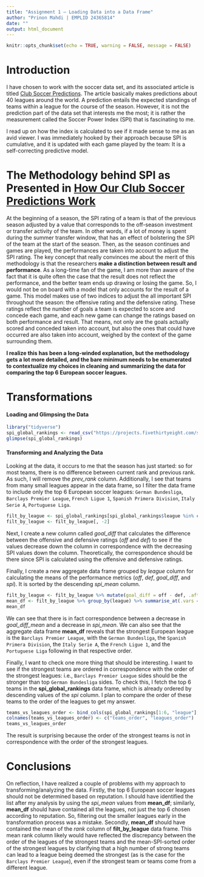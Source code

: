 ```yaml
---
title: "Assignment 1 – Loading Data into a Data Frame"
author: "Prinon Mahdi | EMPLID 24365814"
date: ""
output: html_document
---
```


```r
knitr::opts_chunk$set(echo = TRUE, warning = FALSE, message = FALSE)
```

# Introduction

I have chosen to work with the soccer data set, and its associated article is titled [Club Soccer Predictions](https://projects.fivethirtyeight.com/soccer-predictions/). The article basically makes predictions about 40 leagues around the world. A prediction entails the expected standings of teams within a league for the course of the season. However, it is not the prediction part of the data set that interests me the most; it is rather the measurement called the Soccer Power Index (SPI) that is fascinating to me.

I read up on how the index is calculated to see if it made sense to me as an avid viewer. I was immediately hooked by their approach because SPI is cumulative, and it is updated with each game played by the team: It is a self-correcting predictive model.

# The Methodology behind SPI as Presented in [How Our Club Soccer Predictions Work](https://fivethirtyeight.com/methodology/how-our-club-soccer-predictions-work/)

At the beginning of a season, the SPI rating of a team is that of the previous season adjusted by a value that corresponds to the off-season investment or transfer activity of the team. In other words, if a lot of money is spent during the summer transfer window, that has an effect of bolstering the SPI of the team at the start of the season. Then, as the season continues and games are played, the performances are taken into account to adjust the SPI rating. The key concept that really convinces me about the merit of this methodology is that the researchers **make a distinction between result and performance**. As a long-time fan of the game, I am more than aware of the fact that it is quite often the case that the result does not reflect the performance, and the better team ends up drawing or losing the game. So, I would not be on board with a model that only accounts for the result of a game. This model makes use of two indices to adjust the all important SPI throughout the season: the offensive rating and the defensive rating. These ratings reflect the number of goals a team is expected to score and concede each game, and each new game can change the ratings based on both performance and result. That means, not only are the goals actually scored and conceded taken into account, but also the ones that could have occurred are also taken into account, weighed by the context of the game surrounding them.

**I realize this has been a long-winded explanation, but the methodology gets a lot more detailed, and the bare minimum needs to be enumerated to contextualize my choices in cleaning and summarizing the data for comparing the top 6 European soccer leagues.**

# Transformations

#### Loading and Glimpsing the Data

```r
library("tidyverse")
spi_global_rankings <- read_csv("https://projects.fivethirtyeight.com/soccer-api/club/spi_global_rankings.csv")
glimpse(spi_global_rankings)
```

#### Transforming and Analyzing the Data

Looking at the data, it occurs to me that the season has just started: so for most teams, there is no difference between current rank and previous rank. As such, I will remove the *prev_rank* column. Additionally, I see that teams from many small leagues appear in the data frame, so I filter the data frame to include only the top 6 European soccer leagues: `German Bundesliga`, `Barclays Premier League`, `French Ligue 1`, `Spanish Primera Division`, `Italy Serie A`, `Portuguese Liga`.

```r
filt_by_league <- spi_global_rankings[spi_global_rankings$league %in% c("German Bundesliga", "Barclays Premier League", "French Ligue 1", "Spanish Primera Division", "Italy Serie A", "Portuguese Liga"), ]
filt_by_league <- filt_by_league[, -2]
```

Next, I create a new column called *goal_diff* that calculates the difference between the offensive and defensive ratings (*off* and *def*) to see if the values decrease down the column in correspondence with the decreasing SPI values down the column. Theoretically, the correspondence should be there since SPI is calculated using the offensive and defensive ratings.

Finally, I create a new aggregate data frame grouped by *league* column for calculating the means of the performance metrics (*off*, *def*, *goal_diff*, and *spi*). It is sorted by the descending *spi_mean* column.

```r
filt_by_league <- filt_by_league %>% mutate(goal_diff = off - def, .after = def)
mean_df <- filt_by_league %>% group_by(league) %>% summarise_at(.vars = c(-1:-2), .funs = list(mean = mean))
mean_df
```

We can see that there is in fact correspondence between a decrease in *goal_diff_mean* and a decrease in *spi_mean*. We can also see that the aggregate data frame **mean_df** reveals that the strongest European league is the `Barclays Premier League`, with the `German Bundesliga`, the `Spanish Primera Division`, the `Italy Serie A`, the `French Ligue 1`, and the `Portuguese Liga` following in that respective order.

Finally, I want to check one more thing that should be interesting. I want to see if the strongest teams are ordered in correspondence with the order of the strongest leagues: i.e., `Barclays Premier League` sides should be the stronger than top `German Bundesliga` sides. To check this, I fetch the top 6 teams in the **spi_global_rankings** data frame, which is already ordered by descending values of the *spi* column. I plan to compare the order of these teams to the order of the leagues to get my answer.

```r
teams_vs_leagues_order <- bind_cols(spi_global_rankings[1:6, "league"], mean_df["league"])
colnames(teams_vs_leagues_order) <- c("teams_order", "leagues_order")
teams_vs_leagues_order
```

The result is surprising because the order of the strongest teams is not in correspondence with the order of the strongest leagues.

# Conclusions

On reflection, I have realized a couple of problems with my approach to transforming/analyzing the data. Firstly, the top 6 European soccer leagues should not be determined based on reputation. I should have identified the list after my analysis by using the *spi_mean* values from **mean_df**; similarly, **mean_df** should have contained all the leagues, not just the top 6 chosen according to reputation. So, filtering out the smaller leagues early in the transformation process was a mistake. Secondly, **mean_df** should have contained the mean of the *rank* column of **filt_by_league** data frame. This mean rank column likely would have reflected the discrepancy between the order of the leagues of the strongest teams and the mean-SPI-sorted order of the strongest leagues by clarifying that a high number of strong teams can lead to a league being deemed the strongest (as is the case for the `Barclays Premier League`), even if the strongest team or teams come from a different league.